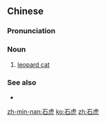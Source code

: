 ==Chinese==
{{zh-forms}}

===Pronunciation===
{{zh-pron
|mn=chio̍h-hó͘
|cat=n
}}

===Noun===
{{zh-noun}}

# [[leopard cat]]

===See also===
* {{zh-l|山貓}}

[[zh-min-nan:石虎]]
[[ko:石虎]]
[[zh:石虎]]